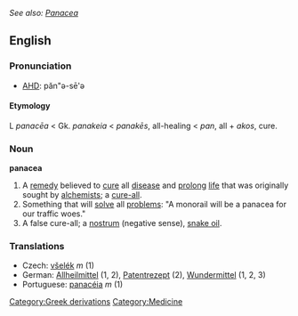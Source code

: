 ''See also: [[Panacea]]''
==English==
===Pronunciation===
*[[w:AHD|AHD]]: păn"ə-sē'ə
====Etymology====
L ''panacēa'' < Gk. ''panakeia'' < ''panakēs'', all-healing < ''pan'', all + ''akos'', cure.
===Noun===
'''panacea'''
#A [[remedy]] believed to [[cure]] all [[disease]] and [[prolong]] [[life]] that was originally sought by [[alchemists]]; a [[cure-all]].
#Something that will [[solve]] all [[problems]]: "A monorail will be a panacea for our traffic woes."
#A false cure-all; a [[nostrum]] (negative sense), [[snake oil]].

=== Translations ===
* Czech: [[všelék]]  ''m'' (1)
* German: [[Allheilmittel]] (1, 2), [[Patentrezept]] (2), [[Wundermittel]] (1, 2, 3)
* Portuguese: [[panacéia]]  ''m'' (1)

[[Category:Greek derivations]][[Category:Medicine]]